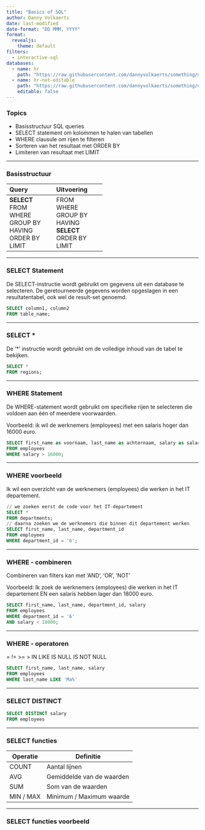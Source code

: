 ```yaml
---
title: "Basics of SQL"
author: Danny Volkaerts
date: last-modified
date-format: "DD MMM, YYYY" 
format:
  revealjs: 
    theme: default
filters:
  - interactive-sql
databases:
  - name: hr
    path: "https://raw.githubusercontent.com/dannyvolkaerts/something/main/hr.sql"
  - name: hr-not-editable
    path: "https://raw.githubusercontent.com/dannyvolkaerts/something/main/hr.sql"
    editable: false
---
```


### Topics

-   Basisstructuur SQL queries
-   SELECT statement om kolommen te halen van tabellen
-   WHERE clausule om rijen te filteren
-   Sorteren van het resultaat met ORDER BY
-   Limiteren van resultaat met LIMIT

------------------------------------------------------------------------

### Basisstructuur

+--------------------+--------------+
| Query              | Uitvoering   |
+:===================+:=============+
| **SELECT**\        | FROM\        |
| FROM\              | WHERE\       |
| WHERE\             | GROUP BY\    |
| GROUP BY\          | HAVING\      |
| HAVING\            | **SELECT**\  |
| ORDER BY\          | ORDER BY\    |
| LIMIT              | LIMIT        |
+--------------------+--------------+

------------------------------------------------------------------------

### SELECT Statement

De SELECT-instructie wordt gebruikt om gegevens uit een database te selecteren. De geretourneerde gegevens worden opgeslagen in een resultatentabel, ook wel de result-set genoemd.

``` sql
SELECT column1, column2 
FROM table_name;
```

------------------------------------------------------------------------

### SELECT \*

De '\*' instructie wordt gebruikt om de volledige inhoud van de tabel te bekijken.

``` .sql
SELECT * 
FROM regions;
```

------------------------------------------------------------------------

### WHERE Statement

De WHERE-statement wordt gebruikt om specifieke rijen te selecteren die voldoen aan één of meerdere voorwaarden.

Voorbeeld: ik wil de werknemers (employees) met een salaris hoger dan 16000 euro.

``` .sql
SELECT first_name as voornaam, last_name as achternaam, salary as salaris 
FROM employees
WHERE salary > 16000;
```

------------------------------------------------------------------------

### WHERE voorbeeld

Ik wil een overzicht van de werknemers (employees) die werken in het IT departement.

``` .sql
// we zoeken eerst de code voor het IT-departement
SELECT *
FROM departments;
// daarna zoeken we de werknemers die binnen dit departement werken
SELECT first_name, last_name, department_id
FROM employees
WHERE department_id = '6';
```

------------------------------------------------------------------------

### WHERE - combineren

Combineren van filters kan met 'AND', 'OR', 'NOT'

Voorbeeld: Ik zoek de werknemers (employees) die werken in het IT departement EN een salaris hebben lager dan 18000 euro.

``` .sql
SELECT first_name, last_name, department_id, salary
FROM employees
WHERE department_id = '6' 
AND salary < 18000;
```

------------------------------------------------------------------------

### WHERE - operatoren

= != \>= \> IN LIKE IS NULL IS NOT NULL

``` .sql
SELECT first_name, last_name, salary
FROM employees
WHERE last_name LIKE 'Ma%'
```

------------------------------------------------------------------------

### SELECT DISTINCT

``` .sql
SELECT DISTINCT salary
FROM employees
```

------------------------------------------------------------------------

### SELECT functies

| Operatie  | Definitie                 |
|-----------|---------------------------|
| COUNT     | Aantal lijnen             |
| AVG       | Gemiddelde van de waarden |
| SUM       | Som van de waarden        |
| MIN / MAX | Minimum / Maximum waarde  |

---

### SELECT functies voorbeeld

